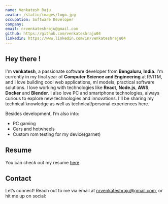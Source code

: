 ```yaml
---
name: Venkatesh Raju
avatar: /static/images/logo.jpg
occupation: Software Developer
company:
email: nrvenkateshraju@gmail.com
github: https://github.com/venkateshraju04
linkedin: https://www.linkedin.com/in/venkateshraju04
---
```


## Hey there !

I'm **venkatesh**, a passionate software developer from **Bengaluru, India**. I'm currently in my final year of **Computer Science and Engineering** at RVITM, and I love building cool web applications, ml models, practical software solutions.
I love working with technologies like **React**, **Node.js**, **AWS**, **Docker** and **Blender**.
I also love PC and smartphone technologies, always curious to explore new technologies and innovations.
I'll be sharing my technical knowledge as well as technical/personal experiences here.

Besides development, I’m also into:

- PC gaming
- Cars and hotwheels
- Custom rom testing for my device(garnet)

## Resume

You can check out my resume [here](https://venkateshraju.me/resume)

## Contact

Let’s connect! Reach out to me via email at [nrvenkateshraju@gmail.com](mailto:nrvenkateshraju@gmail.com), or hit me up on social:

<SocialAccounts />
